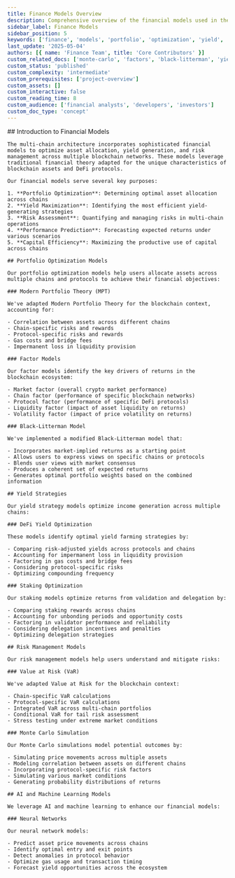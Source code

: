 ```yaml
---
title: Finance Models Overview
description: Comprehensive overview of the financial models used in the multi-chain architecture, including portfolio optimization, yield strategies, and risk management.
sidebar_label: Finance Models
sidebar_position: 5
keywords: ['finance', 'models', 'portfolio', 'optimization', 'yield', 'risk']
last_update: '2025-05-04'
authors: [{ name: 'Finance Team', title: 'Core Contributors' }]
custom_related_docs: ['monte-carlo', 'factors', 'black-litterman', 'yield']
custom_status: 'published'
custom_complexity: 'intermediate'
custom_prerequisites: ['project-overview']
custom_assets: []
custom_interactive: false
custom_reading_time: 8
custom_audience: ['financial analysts', 'developers', 'investors']
custom_doc_type: 'concept'
---
```



<SectionLevelOne id="finance-models-overview" title="Finance Models Overview">
  <ContentBlock>
    ## Introduction to Financial Models

    The multi-chain architecture incorporates sophisticated financial models to optimize asset allocation, yield generation, and risk management across multiple blockchain networks. These models leverage traditional financial theory adapted for the unique characteristics of blockchain assets and DeFi protocols.

    Our financial models serve several key purposes:

    1. **Portfolio Optimization**: Determining optimal asset allocation across chains
    2. **Yield Maximization**: Identifying the most efficient yield-generating strategies
    3. **Risk Assessment**: Quantifying and managing risks in multi-chain operations
    4. **Performance Prediction**: Forecasting expected returns under various scenarios
    5. **Capital Efficiency**: Maximizing the productive use of capital across chains

    ## Portfolio Optimization Models

    Our portfolio optimization models help users allocate assets across multiple chains and protocols to achieve their financial objectives:

    ### Modern Portfolio Theory (MPT)

    We've adapted Modern Portfolio Theory for the blockchain context, accounting for:

    - Correlation between assets across different chains
    - Chain-specific risks and rewards
    - Protocol-specific risks and rewards
    - Gas costs and bridge fees
    - Impermanent loss in liquidity provision

    ### Factor Models

    Our factor models identify the key drivers of returns in the blockchain ecosystem:

    - Market factor (overall crypto market performance)
    - Chain factor (performance of specific blockchain networks)
    - Protocol factor (performance of specific DeFi protocols)
    - Liquidity factor (impact of asset liquidity on returns)
    - Volatility factor (impact of price volatility on returns)

    ### Black-Litterman Model

    We've implemented a modified Black-Litterman model that:

    - Incorporates market-implied returns as a starting point
    - Allows users to express views on specific chains or protocols
    - Blends user views with market consensus
    - Produces a coherent set of expected returns
    - Generates optimal portfolio weights based on the combined information

    ## Yield Strategies

    Our yield strategy models optimize income generation across multiple chains:

    ### DeFi Yield Optimization

    These models identify optimal yield farming strategies by:

    - Comparing risk-adjusted yields across protocols and chains
    - Accounting for impermanent loss in liquidity provision
    - Factoring in gas costs and bridge fees
    - Considering protocol-specific risks
    - Optimizing compounding frequency

    ### Staking Optimization

    Our staking models optimize returns from validation and delegation by:

    - Comparing staking rewards across chains
    - Accounting for unbonding periods and opportunity costs
    - Factoring in validator performance and reliability
    - Considering delegation incentives and penalties
    - Optimizing delegation strategies

    ## Risk Management Models

    Our risk management models help users understand and mitigate risks:

    ### Value at Risk (VaR)

    We've adapted Value at Risk for the blockchain context:

    - Chain-specific VaR calculations
    - Protocol-specific VaR calculations
    - Integrated VaR across multi-chain portfolios
    - Conditional VaR for tail risk assessment
    - Stress testing under extreme market conditions

    ### Monte Carlo Simulation

    Our Monte Carlo simulations model potential outcomes by:

    - Simulating price movements across multiple assets
    - Modeling correlation between assets on different chains
    - Incorporating protocol-specific risk factors
    - Simulating various market conditions
    - Generating probability distributions of returns

    ## AI and Machine Learning Models

    We leverage AI and machine learning to enhance our financial models:

    ### Neural Networks

    Our neural network models:

    - Predict asset price movements across chains
    - Identify optimal entry and exit points
    - Detect anomalies in protocol behavior
    - Optimize gas usage and transaction timing
    - Forecast yield opportunities across the ecosystem
  </ContentBlock>

  <div className="grid grid-cols-1 md:grid-cols-2 gap-4 mt-8">
    <DocCard
      title="Monte Carlo Simulation"
      description="Detailed explanation of our Monte Carlo simulation methodology."
      to="/docs/finance/monte-carlo"
    />
    <DocCard
      title="Factor Models"
      description="Learn about our factor models for blockchain assets."
      to="/docs/finance/factors"
    />
    <DocCard
      title="Black-Litterman Model"
      description="Understand how we've adapted the Black-Litterman model for blockchain."
      to="/docs/finance/black-litterman"
    />
    <DocCard
      title="DeFi Yield Optimization"
      description="Explore our yield optimization strategies across chains."
      to="/docs/finance/yield"
    />
  </div>
</SectionLevelOne>
